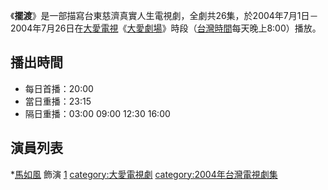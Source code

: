 {{unreferenced|time=2011-03-07T14:03:37+00:00}}
{{電視節目信息框
| 名稱       = 擺渡
| 圖片       = 
| 類型       = 大愛真實人生劇場
| 導演       = 
| 編劇       = 
| 演出       = 參見演員列表
| 製作人     = 張中一
| 監製人     = 
| 製片      =  周厚光
 片頭曲     = 
| 片尾曲     = 
| 國家       = {{ROC-TW}}
| 語言       = [[國語|國語]]
| 集數       = 26集
| 每集長     = 分鐘
| 製作單位   = 
| 電視台     = [[大愛電視台|大愛電視台]]
| 播出國家   = {{TWN}}
| 開始       = 2004年7月1日
| 結束       = 2004年7月26日
}}
《'''擺渡'''》是一部描寫台東慈濟真實人生電視劇，全劇共26集，於2004年7月1日－2004年7月26日在[[大愛電視|大愛電視]]《[[大愛劇場|大愛劇場]]》時段（[[台灣時間|台灣時間]]每天晚上8:00）播放。

==播出時間==
*每日首播：20:00
*當日重播：23:15
*隔日重播：03:00 09:00 12:30 16:00

{{電視節目的變遷
|電視台=[[大愛電視台|大愛電視台]]
|播放檔次=八點檔（每天晚上8:00）節目
|節目名稱='''擺渡''' <br />2004年7月1日－2004年7月26日
|上一節目=[[生命的豐華|生命的豐華]] <br />2004年5月29日－2004年6月30日
|下一節目=[[讓愛傳出去|讓愛傳出去]] <br />2004年7月27日－2004年9月2日
}}
{{大愛劇場}}

== 演員列表 ==
<nowiki>*</nowiki>[[馬如風|馬如風]] 飾演  [https://sites.google.com/site/leadernews1/jin-wen-ma-ru-feng-da-ai-ju-chang-xing-fu-yi-niu-che-shi-da-ye-gao-dao-wu-wen-xin-jian-mian-hui#擺渡] {{Wayback|url=https://sites.google.com/site/leadernews1/jin-wen-ma-ru-feng-da-ai-ju-chang-xing-fu-yi-niu-che-shi-da-ye-gao-dao-wu-wen-xin-jian-mian-hui#擺渡 |date=20201103044739 }}
[[category:大愛電視劇|category:大愛電視劇]]
[[category:2004年台灣電視劇集|category:2004年台灣電視劇集]]